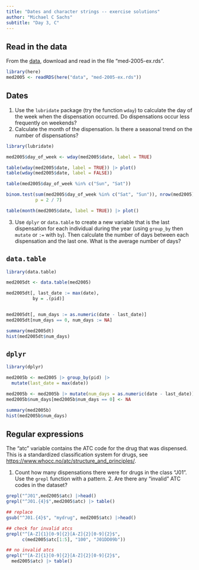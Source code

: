 ```yaml
---
title: "Dates and character strings -- exercise solutions"
author: "Michael C Sachs"
subtitle: "Day 3, C"
---
```


## Read in the data

From the [data](../data/index.html), download and read in the file "med-2005-ex.rds". 

```r
library(here)
med2005 <- readRDS(here("data", "med-2005-ex.rds"))
```

## Dates

1. Use the `lubridate` package (try the function `wday`) to calculate the day of the week when the dispensation occurred. Do dispensations occur less frequently on weekends? 
2. Calculate the month of the dispensation. Is there a seasonal trend on the number of dispensations? 

```r
library(lubridate)

med2005$day_of_week <- wday(med2005$date, label = TRUE)

table(wday(med2005$date, label = TRUE)) |> plot()
table(wday(med2005$date, label = FALSE))

table(med2005$day_of_week %in% c("Sun", "Sat"))

binom.test(sum(med2005$day_of_week %in% c("Sat", "Sun")), nrow(med2005), 
           p = 2 / 7)

table(month(med2005$date, label = TRUE)) |> plot()
```

3. Use `dplyr` or `data.table` to create a new variable that is the last dispensation for each individual during the year (using `group_by` then `mutate` or `:=` with `by`). Then calculate the number of days between each dispensation and the last one. What is the average number of days? 

::: {.panel-tabset}

## `data.table` 

```r
library(data.table)

med2005dt <- data.table(med2005)

med2005dt[, last_date := max(date), 
          by = .(pid)]


med2005dt[, num_days := as.numeric(date - last_date)]
med2005dt[num_days == 0, num_days := NA]

summary(med2005dt)
hist(med2005dt$num_days)
```


## `dplyr` 

```r
library(dplyr)

med2005b <- med2005 |> group_by(pid) |> 
  mutate(last_date = max(date))

med2005b <- med2005b |> mutate(num_days = as.numeric(date - last_date))
med2005b$num_days[med2005b$num_days == 0] <- NA

summary(med2005b)
hist(med2005b$num_days)
```
:::

## Regular expressions


The "atc" variable contains the ATC code for the drug that was dispensed. This is a standardized classification system for drugs, see [https://www.whocc.no/atc/structure_and_principles/](https://www.whocc.no/atc/structure_and_principles/). 

1. Count how many dispensations there were for drugs in the class "J01". Use the `grepl` function with a pattern. 2. Are there any "invalid" ATC codes in the dataset? 

```r

grepl("^J01",med2005$atc) |>head()
grepl("^J01.{4}$",med2005$atc) |> table()

## replace
gsub("^J01.{4}$", "mydrug", med2005$atc) |>head()

## check for invalid atcs
grepl("^[A-Z]{1}[0-9]{2}[A-Z]{2}[0-9]{2}$", 
      c(med2005$atc[1:5], "100", "J01DD09b")) 

## no invalid atcs
grepl("^[A-Z]{1}[0-9]{2}[A-Z]{2}[0-9]{2}$", 
  med2005$atc) |> table()
```

